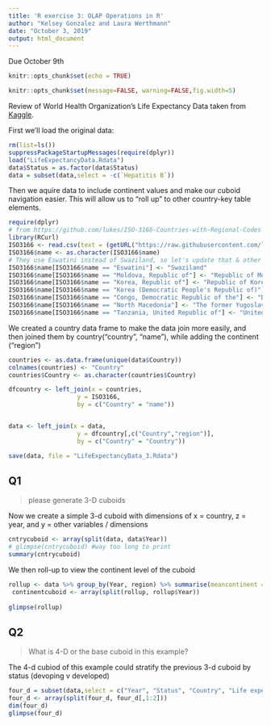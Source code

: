 ```yaml
---
title: 'R exercise 3: OLAP Operations in R'
author: "Kelsey Gonzalez and Laura Werthmann"
date: "October 3, 2019"
output: html_document
---
```

Due October 9th
```r
knitr::opts_chunk$set(echo = TRUE)
```

```r
knitr::opts_chunk$set(message=FALSE, warning=FALSE,fig.width=5)
```

Review of World Health Organization's Life Expectancy Data taken from [Kaggle](https://www.kaggle.com/kumarajarshi/life-expectancy-who).

First we'll load the original data:
```r
rm(list=ls())
suppressPackageStartupMessages(require(dplyr))
load("LifeExpectancyData.Rdata")
data$Status = as.factor(data$Status)
data = subset(data,select = -c(`Hepatitis B`))
```

Then we aquire data to include continent values and make our cuboid navigation easier. This will allow us to "roll up" to other country-key table elements.
```r
require(dplyr)
# from https://github.com/lukes/ISO-3166-Countries-with-Regional-Codes
library(RCurl)
ISO3166 <- read.csv(text = (getURL("https://raw.githubusercontent.com/lukes/ISO-3166-Countries-with-Regional-Codes/master/all/all.csv")))
ISO3166$name <- as.character(ISO3166$name)
# They use Eswatini instead of Swaziland, so let's update that & other naming mismatches
ISO3166$name[ISO3166$name == "Eswatini"] <- "Swaziland"
ISO3166$name[ISO3166$name == "Moldova, Republic of"] <- "Republic of Moldova"
ISO3166$name[ISO3166$name == "Korea, Republic of"] <- "Republic of Korea"
ISO3166$name[ISO3166$name == "Korea (Democratic People's Republic of)"] <- "Democratic People's Republic of Korea"
ISO3166$name[ISO3166$name == "Congo, Democratic Republic of the"] <- "Democratic Republic of the Congo"
ISO3166$name[ISO3166$name == "North Macedonia"] <- "The former Yugoslav republic of Macedonia"
ISO3166$name[ISO3166$name == "Tanzania, United Republic of"] <- "United Republic of Tanzania"

```

We created a country data frame to make the data join more easily, and then joined them by country("country", "name"), while adding the continent ("region")
```r
countries <- as.data.frame(unique(data$Country))
colnames(countries) <- "Country" 
countries$Country <- as.character(countries$Country)

dfcountry <- left_join(x = countries, 
                   y = ISO3166, 
                   by = c("Country" = "name"))


data <- left_join(x = data,
                   y = dfcountry[,c("Country","region")], 
                   by = c("Country" = "Country"))

save(data, file = "LifeExpectancyData_3.Rdata")
```
## Q1
>please generate 3-D cuboids

Now we create a simple 3-d cuboid with dimensions of x = country, z = year, and y = other variables / dimensions
```r
cntrycuboid <- array(split(data, data$Year))
# glimpse(cntrycuboid) #way too long to print 
summary(cntrycuboid)
```

We then roll-up to view the continent level of the cuboid
```r
rollup <- data %>% group_by(Year, region) %>% summarise(meancontinent = mean(`Life expectancy`))
 continentcuboid <- array(split(rollup, rollup$Year))
 
glimpse(rollup)
```

##  Q2
>What is 4-D or the base cuboid in this example?

The 4-d cubiod of this example could stratify the previous 3-d cuboid by status (devoping v developed)
```r
four_d = subset(data,select = c("Year", "Status", "Country", "Life expectancy"))
four_d <- array(split(four_d, four_d[,1:2]))
dim(four_d)
glimpse(four_d)
```
